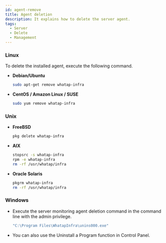 ```yaml
---
id: agent-remove
title: Agent deletion
description: It explains how to delete the server agent.
tags:
  - Server
  - Delete
  - Management
---
```


### Linux

To delete the installed agent, execute the following command.

- **Debian/Ubuntu**
  ```bash title=SH
  sudo apt-get remove whatap-infra
  ```
- **CentOS / Amazon Linux / SUSE**
  ```bash title=SH
  sudo yum remove whatap-infra
  ```

### Unix

- **FreeBSD**

  ```bash title=SH
  pkg delete whatap-infra
  ```

- **AIX**

  ```bash
  stopsrc -s whatap-infra
  rpm -e whatap-infra
  rm -rf /usr/whatap/infra
  ```

- **Oracle Solaris**

  ```bash
  pkgrm whatap-infra
  rm -rf /usr/whatap/infra
  ```

### Windows

- Execute the server monitoring agent deletion command in the command line with the admin privilege. 
  ```bash title=SH
  "C:\Program Files\WhatapInfra\unins000.exe"
  ```
- You can also use the Uninstall a Program function in Control Panel.

